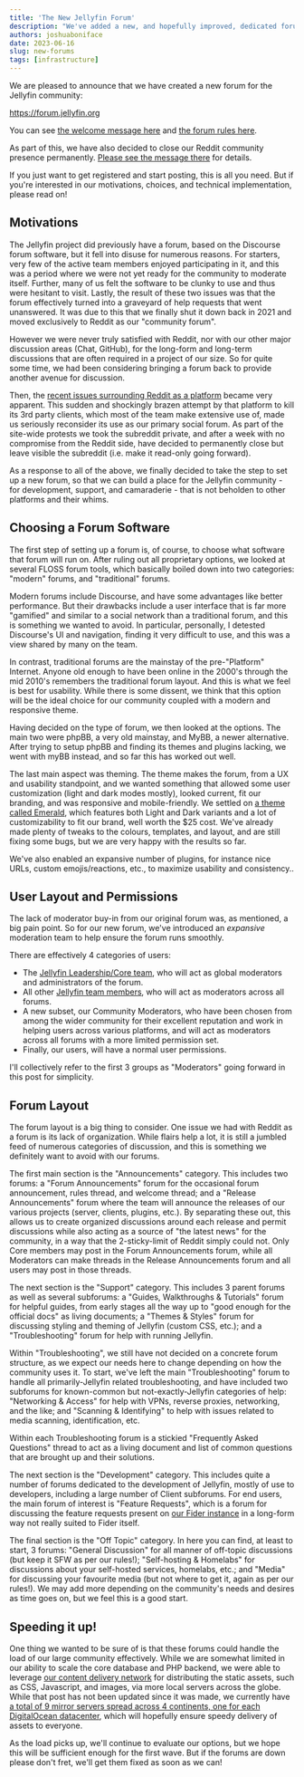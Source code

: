 ```yaml
---
title: 'The New Jellyfin Forum'
description: "We've added a new, and hopefully improved, dedicated forum for our community"
authors: joshuaboniface
date: 2023-06-16
slug: new-forums
tags: [infrastructure]
---
```


We are pleased to announce that we have created a new forum for the Jellyfin community:

https://forum.jellyfin.org

You can see [the welcome message here](https://forum.jellyfin.org/welcome) and [the forum rules here](https://forum.jellyfin.org/rules).

As part of this, we have also decided to close our Reddit community presence permanently. [Please see the message there](https://old.reddit.com/r/jellyfin/comments/14c2bfg/rjellyfin_is_now_closed_please_visit_us_at_our/) for details.

If you just want to get registered and start posting, this is all you need. But if you're interested in our motivations, choices, and technical implementation, please read on!

<!--truncate-->

## Motivations

The Jellyfin project did previously have a forum, based on the Discourse forum software, but it fell into disuse for numerous reasons. For starters, very few of the active team members enjoyed participating in it,
and this was a period where we were not yet ready for the community to moderate itself. Further, many of us felt the software to be clunky to use and thus were hesitant to visit. Lastly, the result of these
two issues was that the forum effectively turned into a graveyard of help requests that went unanswered. It was due to this that we finally shut it down back in 2021 and moved exclusively to Reddit as our
"community forum".

However we were never truly satisfied with Reddit, nor with our other major discussion areas (Chat, GitHub), for the long-form and long-term discussions that are often required in a project of our size. So for quite
some time, we had been considering bringing a forum back to provide another avenue for discussion.

Then, the [recent issues surrounding Reddit as a platform](https://www.theverge.com/2023/6/8/23754780/reddit-api-updates-changes-news-announcements) became very apparent. This sudden and shockingly brazen attempt
by that platform to kill its 3rd party clients, which most of the team make extensive use of, made us seriously reconsider its use as our primary social forum. As part of the site-wide protests we took the subreddit
private, and after a week with no compromise from the Reddit side, have decided to permanently close but leave visible the subreddit (i.e. make it read-only going forward).

As a response to all of the above, we finally decided to take the step to set up a new forum, so that we can build a place for the Jellyfin community - for development, support, and camaraderie - that is not
beholden to other platforms and their whims.

## Choosing a Forum Software

The first step of setting up a forum is, of course, to choose what software that forum will run on. After ruling out all proprietary options, we looked at several FLOSS forum tools, which basically boiled down into two
categories: "modern" forums, and "traditional" forums.

Modern forums include Discourse, and have some advantages like better performance. But their drawbacks include a user interface that is far more "gamified" and similar to a social network than a traditional forum, and
this is something we wanted to avoid. In particular, personally, I detested Discourse's UI and navigation, finding it very difficult to use, and this was a view shared by many on the team.

In contrast, traditional forums are the mainstay of the pre-"Platform" Internet. Anyone old enough to have been online in the 2000's through the mid 2010's remembers the traditional forum layout. And this is what
we feel is best for usability. While there is some dissent, we think that this option will be the ideal choice for our community coupled with a modern and responsive theme.

Having decided on the type of forum, we then looked at the options. The main two were phpBB, a very old mainstay, and MyBB, a newer alternative. After trying to setup phpBB and finding its themes and plugins lacking,
we went with myBB instead, and so far this has worked out well.

The last main aspect was theming. The theme makes the forum, from a UX and usability standpoint, and we wanted something that allowed some user customization (light and dark modes mostly), looked current, fit our
branding, and was responsive and mobile-friendly. We settled on [a theme called Emerald](https://community.mybb.com/mods.php?action=view&pid=1037), which features both Light and Dark variants and a lot of
customizability to fit our brand, well worth the $25 cost. We've already made plenty of tweaks to the colours, templates, and layout, and are still fixing some bugs, but we are very happy with the results so far.

We've also enabled an expansive number of plugins, for instance nice URLs, custom emojis/reactions, etc., to maximize usability and consistency..

## User Layout and Permissions

The lack of moderator buy-in from our original forum was, as mentioned, a big pain point. So for our new forum, we've introduced an *expansive* moderation team to help ensure the forum runs smoothly.

There are effectively 4 categories of users:

* The [Jellyfin Leadership/Core team](https://jellyfin.org/docs/general/about#core-team), who will act as global moderators and administrators of the forum.
* All other [Jellyfin team members](https://github.com/orgs/jellyfin/people), who will act as moderators across all forums.
* A new subset, our Community Moderators, who have been chosen from among the wider community for their excellent reputation and work in helping users across various platforms, and will act as moderators across
all forums with a more limited permission set.
* Finally, our users, will have a normal user permissions.

I'll collectively refer to the first 3 groups as "Moderators" going forward in this post for simplicity.

## Forum Layout

The forum layout is a big thing to consider. One issue we had with Reddit as a forum is its lack of organization. While flairs help a lot, it is still a jumbled feed of numerous categories of discussion, and this
is something we definitely want to avoid with our forums.

The first main section is the "Announcements" category. This includes two forums: a "Forum Announcements" forum for the occasional forum announcement, rules thread, and welcome thread; and a "Release Announcements"
forum where the team will announce the releases of our various projects (server, clients, plugins, etc.). By separating these out, this allows us to create organized discussions around each release and permit
discussions while also acting as a source of "the latest news" for the community, in a way that the 2-sticky-limit of Reddit simply could not. Only Core members may post in the Forum Announcements forum, while
all Moderators can make threads in the Release Announcements forum and all users may post in those threads.

The next section is the "Support" category. This includes 3 parent forums as well as several subforums: a "Guides, Walkthroughs & Tutorials" forum for helpful guides, from early stages all the way up to "good enough
for the official docs" as living documents; a "Themes & Styles" forum for discussing styling and theming of Jellyfin (custom CSS, etc.); and a "Troubleshooting" forum for help with running Jellyfin.

Within "Troubleshooting", we still have not decided on a concrete forum structure, as we expect our needs here to change depending on how the community uses it. To start, we've left the main "Troubleshooting"
forum to handle all primarily-Jellyfin related troubleshooting, and have included two subforums for known-common but not-exactly-Jellyfin categories of help: "Networking & Access" for help with VPNs, reverse proxies,
networking, and the like; and "Scanning & Identifying" to help with issues related to media scanning, identification, etc.

Within each Troubleshooting forum is a stickied "Frequently Asked Questions" thread to act as a living document and list of common questions that are brought up and their solutions.

The next section is the "Development" category. This includes quite a number of forums dedicated to the development of Jellyfin, mostly of use to developers, including a large number of Client subforums. For end users,
the main forum of interest is "Feature Requests", which is a forum for discussing the feature requests present on [our Fider instance](https://features.jellyfin.org) in a long-form way not really suited to Fider itself.

The final section is the "Off Topic" category. In here you can find, at least to start, 3 forums: "General Discussion" for all manner of off-topic discussions (but keep it SFW as per our rules!); "Self-hosting & Homelabs"
for discussions about your self-hosted services, homelabs, etc.; and "Media" for discussing your favourite media (but not where to get it, again as per our rules!). We may add more depending on the community's needs
and desires as time goes on, but we feel this is a good start.

## Speeding it up!

One thing we wanted to be sure of is that these forums could handle the load of our large community effectively. While we are somewhat limited in our ability to scale the core database and PHP backend, we were able
to leverage [our content delivery network](https://jellyfin.org/posts/mirrorbits-cdn) for distributing the static assets, such as CSS, Javascript, and images, via more local servers across the globe. While that post
has not been updated since it was made, we currently have [a total of 9 mirror servers spread across 4 continents, one for each DigitalOcean datacenter](https://static.jellyfin.org/forum/images/favicon.ico?mirrorlist),
which will hopefully ensure speedy delivery of assets to everyone.

As the load picks up, we'll continue to evaluate our options, but we hope this will be sufficient enough for the first wave. But if the forums are down please don't fret, we'll get them fixed as soon as we can!
